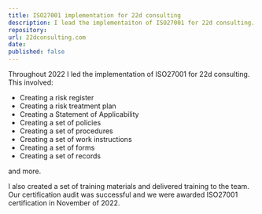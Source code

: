 ```yaml
---
title: ISO27001 implementation for 22d consulting
description: I lead the implementaiton of ISO27001 for 22d consulting.
repository: 
url: 22dconsulting.com
date: 
published: false
---
```


Throughout 2022 I led the implementation of ISO27001 for 22d consulting. This involved:

- Creating a risk register
- Creating a risk treatment plan
- Creating a Statement of Applicability
- Creating a set of policies
- Creating a set of procedures
- Creating a set of work instructions
- Creating a set of forms
- Creating a set of records

and more. 

I also created a set of training materials and delivered training to the team.  Our certification audit was successful and we were awarded ISO27001 certification in November of 2022.
